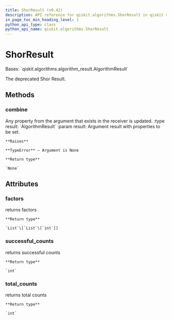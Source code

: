 ```yaml
---
title: ShorResult (v0.42)
description: API reference for qiskit.algorithms.ShorResult in qiskit v0.42
in_page_toc_min_heading_level: 1
python_api_type: class
python_api_name: qiskit.algorithms.ShorResult
---
```


# ShorResult

<Class id="qiskit.algorithms.ShorResult" isDedicatedPage={true} github="https://github.com/qiskit/qiskit/tree/stable/0.23/qiskit/algorithms/factorizers/shor.py" signature="ShorResult" modifiers="class">
  Bases: `qiskit.algorithms.algorithm_result.AlgorithmResult`

  The deprecated Shor Result.

  ## Methods

  <span id="qiskit-algorithms-shorresult-combine" />

  ### combine

  <Function id="qiskit.algorithms.ShorResult.combine" signature="ShorResult.combine(result)">
    Any property from the argument that exists in the receiver is updated. :type result: `AlgorithmResult` :param result: Argument result with properties to be set.

    **Raises**

    **TypeError** – Argument is None

    **Return type**

    `None`
  </Function>

  ## Attributes

  ### factors

  <Attribute id="qiskit.algorithms.ShorResult.factors">
    returns factors

    **Return type**

    `List`\[`List`\[`int`]]
  </Attribute>

  ### successful\_counts

  <Attribute id="qiskit.algorithms.ShorResult.successful_counts">
    returns successful counts

    **Return type**

    `int`
  </Attribute>

  ### total\_counts

  <Attribute id="qiskit.algorithms.ShorResult.total_counts">
    returns total counts

    **Return type**

    `int`
  </Attribute>
</Class>

